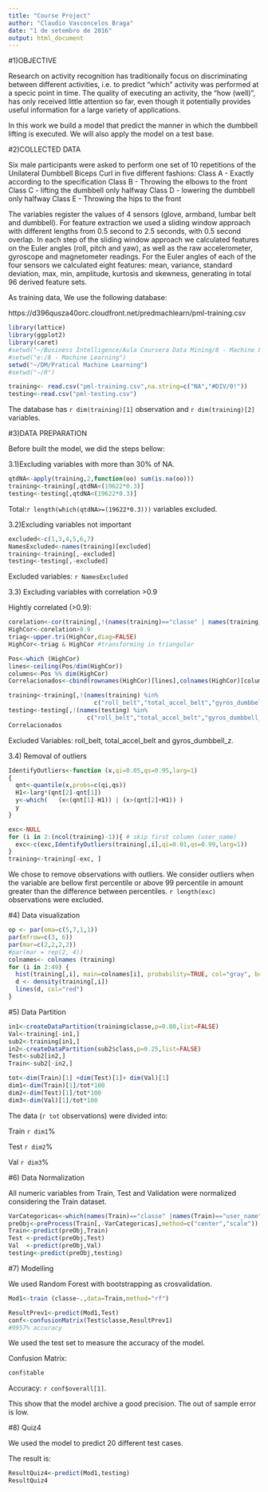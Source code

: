 ```yaml
---
title: "Course Project"
author: "Claudio Vasconcelos Braga"
date: "1 de setembro de 2016"
output: html_document
---
```


#1)OBJECTIVE

Research on activity recognition has traditionally focus on discriminating between different activities, i.e. to predict "which" activity was performed at a specic point in time.
The quality of executing an activity, the "how (well)", has only received little attention so far, even though it potentially provides useful information for a large variety of applications.

In this work we build a model that predict the manner in which the dumbbell lifting is executed. We will also apply the model on a test base.


#2)COLLECTED DATA 

Six male participants were asked to perform one set of 10 repetitions of the Unilateral Dumbbell Biceps Curl in five different fashions:
Class A - Exactly according to the specification
Class B - Throwing the elbows to the front
Class C - lifting the dumbbell only halfway
Class D - lowering the dumbbell only halfway
Class E - Throwing the hips to the front

The variables register the values of 4 sensors (glove, armband, lumbar belt and
dumbbell). For feature extraction we used a sliding window approach with different lengths from 0.5 second to 2.5 seconds, with 0.5 second overlap. In each step of the sliding window approach we calculated features on the Euler angles (roll, pitch
and yaw), as well as the raw accelerometer, gyroscope and magnetometer readings. For the Euler angles of each of the four sensors we calculated eight features: mean, variance, standard deviation, max, min, amplitude, kurtosis and skewness,
generating in total 96 derived feature sets.

As training data, We use the following database:

https://d396qusza40orc.cloudfront.net/predmachlearn/pml-training.csv

```r
library(lattice)
library(ggplot2)
library(caret)
#setwd("~/Business Intelligence/Aula Coursera Data Mining/8 - Machine Learning")
#setwd("e:/8 - Machine Learning")
setwd("~/DM/Pratical Machine Learning")
#setwd("~/R")

training<- read.csv("pml-training.csv",na.string=c("NA","#DIV/0!"))
testing<-read.csv("pml-testing.csv")
```

The database has `r dim(training)[1]` observation and `r dim(training)[2]` variables.


#3)DATA PREPARATION

Before built the model, we did the steps bellow:

3.1)Excluding variables with more than 30% of NA.

```r
qtdNA<-apply(training,2,function(oo) sum(is.na(oo)))
training<-training[,qtdNA<(19622*0.3)]
testing<-testing[,qtdNA<(19622*0.3)]
```

Total:`r length(which(qtdNA>=(19622*0.3)))` variables excluded.

3.2)Excluding variables not important

```r
excluded<-c(1,3,4,5,6,7)
NamesExcluded<-names(training)[excluded]
training<-training[,-excluded]
testing<-testing[,-excluded]
```

Excluded variables: `r NamesExcluded`

3.3) Excluding variables with correlation >0.9

Hightly correlated (>0.9):

```r
corelation<-cor(training[,!(names(training)=="classe" | names(training)=="user_name")])
HighCor<-corelation>0.9
triag<-upper.tri(HighCor,diag=FALSE)
HighCor<-triag & HighCor #transforming in triangular

Pos<-which (HighCor)
lines<-ceiling(Pos/dim(HighCor))
columns<-Pos %% dim(HighCor)
Correlacionados<-cbind(rownames(HighCor)[lines],colnames(HighCor)[columns])

training<-training[,!(names(training) %in% 
                        c("roll_belt","total_accel_belt","gyros_dumbbell_z"))]
testing<-testing[,!(names(testing) %in% 
                      c("roll_belt","total_accel_belt","gyros_dumbbell_z"))]
Correlacionados
```

Excluded Variables: roll_belt, total_accel_belt and gyros_dumbbell_z.

3.4) Removal of outliers

```r
IdentifyOutliers<-function (x,qi=0.05,qs=0.95,larg=1)
{
  qnt<-quantile(x,probs=c(qi,qs))
  H1<-larg*(qnt[2]-qnt[1])
  y<-which(   (x<(qnt[1]-H1)) | (x>(qnt[2]+H1)) )
  y
}

exc<-NULL
for (i in 2:(ncol(training)-1)){ # skip first column (user_name)
  exc<-c(exc,IdentifyOutliers(training[,i],qi=0.01,qs=0.99,larg=1))
}
training<-training[-exc, ]
```

We chose to remove observations with outliers. We consider outliers when the variable are bellow first percentile or above 99 percentile in amount greater than the difference between percentiles. `r length(exc)` observations were excluded.

#4) Data visualization

```r
op <- par(oma=c(5,7,1,1))
par(mfrow=c(3, 6))
par(mar=c(2,2,2,2))
#par(mar = rep(2, 4))
colnames<- colnames (training)
for (i in 2:49) {
  hist(training[,i], main=colnames[i], probability=TRUE, col="gray", border="white")
  d <- density(training[,i])
  lines(d, col="red")
}

```

#5) Data Partition

```r
in1<-createDataPartition(training$classe,p=0.80,list=FALSE)
Val<-training[-in1,]
sub2<-training[in1,]
in2<-createDataPartition(sub2$class,p=0.25,list=FALSE)
Test<-sub2[in2,]
Train<-sub2[-in2,]

tot<-dim(Train)[1] +dim(Test)[1]+ dim(Val)[1]
dim1<-dim(Train)[1]/tot*100
dim2<-dim(Test)[1]/tot*100
dim3<-dim(Val)[1]/tot*100
```

The data (`r tot` observations) were divided into:

Train `r dim1`%

Test  `r dim2`% 

Val   `r dim3`%

#6) Data Normalization

All numeric variables from Train, Test and Validation were normalized considering the Train dataset.

```r
VarCategoricas<-which(names(Train)=="classe" |names(Train)=="user_name" )
preObj<-preProcess(Train[,-VarCategoricas],method=c("center","scale"))
Train<-predict(preObj,Train)
Test <-predict(preObj,Test)
Val  <-predict(preObj,Val)
testing<-predict(preObj,testing)
```

#7) Modelling

We used Random Forest with bootstrapping as crosvalidation.

```r
Mod1<-train (classe~.,data=Train,method="rf")

ResultPrev1<-predict(Mod1,Test)
conf<-confusionMatrix(Test$classe,ResultPrev1)
#9957% accuracy

```

We used the test set to measure the accuracy of the model.

Confusion Matrix:
```r
conf$table
```

Accuracy: `r conf$overall[1]`. 


This show that the model archive a good precision. The out of sample error is low.

#8) Quiz4

We used the model to predict 20 different test cases.

The result is:
```r
ResultQuiz4<-predict(Mod1,testing)
ResultQuiz4
```
